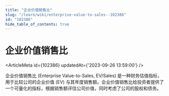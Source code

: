 ```yaml
---
title: "企业价值销售比"
slug: "/learn/wiki/enterprise-value-to-sales--102386"
id: "102386"
hide_table_of_contents: true
---
```



# 企业价值销售比

<ArticleMeta id={102386} updatedAt={'2023-09-26 13:59:00'} />
<div className='border-solid border-b border-t-0 my-4 border-[var(--ifm-color-gray-300)]' />

企业价值销售比 (Enterprise Value-to-Sales, EV/Sales) 是一种财务估值指标，用于比较公司的企业价值 (EV) 与其年度销售额。企业价值销售比给投资者提供了一个可量化的指标，根据销售额评估公司价值，同时考虑了公司的股权和债务。
